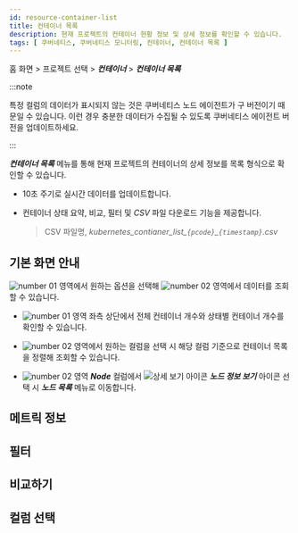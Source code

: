 ```yaml
---
id: resource-container-list
title: 컨테이너 목록
description: 현재 프로젝트의 컨테이너 현황 정보 및 상세 정보를 확인할 수 있습니다.
tags: [ 쿠버네티스, 쿠버네티스 모니터링, 컨테이너, 컨테이너 목록 ]
---
```


홈 화면 > 프로젝트 선택 > ***컨테이너*** > ***컨테이너 목록***

:::note

특정 컬럼의 데이터가 표시되지 않는 것은 쿠버네티스 노드 에이전트가 구 버전이기 때문일 수 있습니다. 이런 경우 충분한 데이터가 수집될 수 있도록 쿠버네티스 에이전트 버전을 업데이트하세요. 

:::

***컨테이너 목록*** 메뉴를 통해 현재 프로젝트의 컨테이너의 상세 정보를 목록 형식으로 확인할 수 있습니다. 

* 10초 주기로 실시간 데이터를 업데이트합니다. 

* 컨테이너 상태 요약, 비교, 필터 및 *CSV* 파일 다운로드 기능을 제공합니다.

  > CSV 파일명, *kubernetes\_contianer\_list\_`{pcode}`\_`{timestamp}`.csv*

## 기본 화면 안내

<ImgLang img='k8s-resource-container-list-m.png' desc='컨테이너 목록 기본 화면' />

![number 01](/img/number-01.png) 영역에서 원하는 옵션을 선택해 ![number 02](/img/number-02.png) 영역에서 데이터를 조회할 수 있습니다. 

* ![number 01](/img/number-01.png) 영역 좌측 상단에서 전체 컨테이너 개수와 상태별 컨테이너 개수를 확인할 수 있습니다.

* ![number 02](/img/number-02.png) 영역에서 원하는 컬럼을 선택 시 해당 컬럼 기준으로 컨테이너 목록을 정렬해 조회할 수 있습니다.

* ![number 02](/img/number-02.png) 영역 ***Node*** 컬럼에서 ![상세 보기 아이콘](/img/ic-pageview.svg) ***노드 정보 보기*** 아이콘 선택 시 ***노드 목록*** 메뉴로 이동합니다.

## 메트릭 정보 


<K8slistmetric />

## 필터


<K8slistfilter />

## 비교하기 


<K8slistcompare />

## 컬럼 선택 


<K8slistcl />